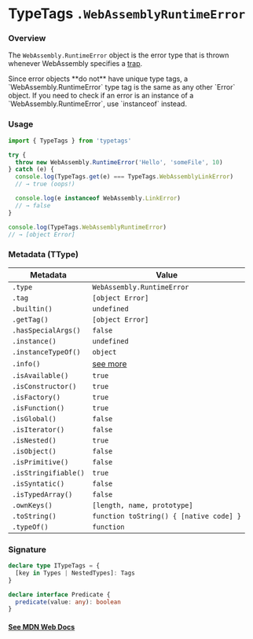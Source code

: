 
# TypeTags `.WebAssemblyRuntimeError`

### Overview

The `WebAssembly.RuntimeError` object is the error type that is thrown whenever WebAssembly specifies a [trap](https://webassembly.github.io/spec/core/exec/index.html#traps).

<Callout type="error" emoji="️🚫">
  Since error objects **do not** have unique type tags, a
  `WebAssembly.RuntimeError` type tag is the same as any other `Error` object.
  If you need to check if an error is an instance of a
  `WebAssembly.RuntimeError`, use `instanceof` instead.
</Callout>

### Usage

```js
import { TypeTags } from 'typetags'

try {
  throw new WebAssembly.RuntimeError('Hello', 'someFile', 10)
} catch (e) {
  console.log(TypeTags.get(e) === TypeTags.WebAssemblyLinkError)
  // → true (oops!)

  console.log(e instanceof WebAssembly.LinkError)
  // → false
}

console.log(TypeTags.WebAssemblyRuntimeError)
// → [object Error]
```

### Metadata (TType)

| Metadata             | Value                                   |
| -------------------- | --------------------------------------- |
| `.type`              | `WebAssembly.RuntimeError`              |
| `.tag`               | `[object Error]`                        |
| `.builtin()`         | `undefined`                             |
| `.getTag()`          | `[object Error]`                        |
| `.hasSpecialArgs()`  | `false`                                 |
| `.instance()`        | `undefined`                             |
| `.instanceTypeOf()`  | `object`                                |
| `.info()`            | [see more]()                            |
| `.isAvailable()`     | `true`                                  |
| `.isConstructor()`   | `true`                                  |
| `.isFactory()`       | `true`                                  |
| `.isFunction()`      | `true`                                  |
| `.isGlobal()`        | `false`                                 |
| `.isIterator()`      | `false`                                 |
| `.isNested()`        | `true`                                  |
| `.isObject()`        | `false`                                 |
| `.isPrimitive()`     | `false`                                 |
| `.isStringifiable()` | `true`                                  |
| `.isSyntatic()`      | `false`                                 |
| `.isTypedArray()`    | `false`                                 |
| `.ownKeys()`         | `[length, name, prototype]`             |
| `.toString()`        | `function toString() { [native code] }` |
| `.typeOf()`          | `function`                              |

### Signature

```ts
declare type ITypeTags = {
  [key in Types | NestedTypes]: Tags
}

declare interface Predicate {
  predicate(value: any): boolean
}
```

#### [See MDN Web Docs](https://developer.mozilla.org/en-US/docs/Web/JavaScript/Reference/Global_Objects/WebAssembly/RuntimeError)
